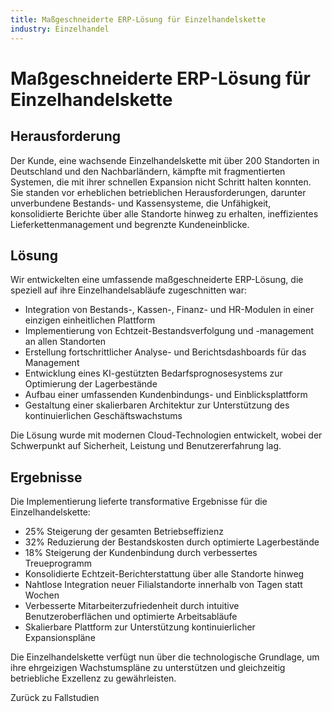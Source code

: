 ```yaml
---
title: Maßgeschneiderte ERP-Lösung für Einzelhandelskette
industry: Einzelhandel
---
```



# Maßgeschneiderte ERP-Lösung für Einzelhandelskette

## Herausforderung

Der Kunde, eine wachsende Einzelhandelskette mit über 200 Standorten in Deutschland und den Nachbarländern, kämpfte mit fragmentierten Systemen, die mit ihrer schnellen Expansion nicht Schritt halten konnten. Sie standen vor erheblichen betrieblichen Herausforderungen, darunter unverbundene Bestands- und Kassensysteme, die Unfähigkeit, konsolidierte Berichte über alle Standorte hinweg zu erhalten, ineffizientes Lieferkettenmanagement und begrenzte Kundeneinblicke.

## Lösung

Wir entwickelten eine umfassende maßgeschneiderte ERP-Lösung, die speziell auf ihre Einzelhandelsabläufe zugeschnitten war:

- Integration von Bestands-, Kassen-, Finanz- und HR-Modulen in einer einzigen einheitlichen Plattform
- Implementierung von Echtzeit-Bestandsverfolgung und -management an allen Standorten
- Erstellung fortschrittlicher Analyse- und Berichtsdashboards für das Management
- Entwicklung eines KI-gestützten Bedarfsprognosesystems zur Optimierung der Lagerbestände
- Aufbau einer umfassenden Kundenbindungs- und Einblicksplattform
- Gestaltung einer skalierbaren Architektur zur Unterstützung des kontinuierlichen Geschäftswachstums

Die Lösung wurde mit modernen Cloud-Technologien entwickelt, wobei der Schwerpunkt auf Sicherheit, Leistung und Benutzererfahrung lag.

## Ergebnisse

Die Implementierung lieferte transformative Ergebnisse für die Einzelhandelskette:

- 25% Steigerung der gesamten Betriebseffizienz
- 32% Reduzierung der Bestandskosten durch optimierte Lagerbestände
- 18% Steigerung der Kundenbindung durch verbessertes Treueprogramm
- Konsolidierte Echtzeit-Berichterstattung über alle Standorte hinweg
- Nahtlose Integration neuer Filialstandorte innerhalb von Tagen statt Wochen
- Verbesserte Mitarbeiterzufriedenheit durch intuitive Benutzeroberflächen und optimierte Arbeitsabläufe
- Skalierbare Plattform zur Unterstützung kontinuierlicher Expansionspläne

Die Einzelhandelskette verfügt nun über die technologische Grundlage, um ihre ehrgeizigen Wachstumspläne zu unterstützen und gleichzeitig betriebliche Exzellenz zu gewährleisten.

<div class="back-link">
  <Link href="/de/case-studies/">Zurück zu Fallstudien</Link>
</div>
